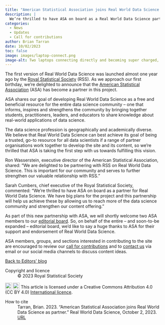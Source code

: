 ```yaml
---
title: "American Statistical Association joins Real World Data Science as partner"
description: |
  We’re thrilled to have ASA on board as a Real World Data Science partner and look forward to working with ASA members, groups and sections to further grow and develop the site.
categories:
  - News
  - Updates
  - Call for contributions
author: Brian Tarran
date: 10/02/2023
toc: false
image: images/laptop-connect.png
image-alt: Two laptops connecting directly and becoming super charged, with a range of data visualisations in the background, comic book style. Created by Bing Image Creator.
---
```

The first version of Real World Data Science was launched almost one year ago by the [Royal Statistical Society](https://rss.org.uk/) (RSS). As we approach our first birthday, we’re delighted to announce that the [American Statistical Association](https://www.amstat.org/) (ASA) has become a partner in this project. 

ASA shares our goal of developing Real World Data Science as a free and beneficial resource for the entire data science community – one that informs, inspires and strengthens the community by bringing together students, practitioners, leaders, and educators to share knowledge about real-world applications of data science. 

The data science profession is geographically and academically diverse. We believe that Real World Data Science can best achieve its goal of being a trusted, go-to resource for all data scientists if a range of partner organisations work together to develop the site and its content, so we’re thrilled that ASA is taking the first step with us towards fulfilling this vision. 

Ron Wasserstein, executive director of the American Statistical Association, shared: “We are delighted to be partnering with RSS on Real World Data Science. This is important for our community and serves to further strengthen our valuable relationship with RSS.” 

Sarah Cumbers, chief executive of the Royal Statistical Society, commented: “We’re thrilled to have ASA on board as a partner for Real World Data Science. We have big plans for the project and this partnership will help us achieve these by allowing us to reach more of the data science community and strengthen our content offering.” 

As part of this new partnership with ASA, we will shortly welcome two ASA members to our [editorial board](https://realworlddatascience.net/viewpoints/editors-blog/posts/2022/10/18/meet-the-team.html). So, on behalf of the entire – and soon-to-be expanded – editorial board, we’d like to say a huge thanks to ASA for their support and endorsement of Real World Data Science.  

ASA members, groups, and sections interested in contributing to the site are encouraged to review our [call for contributions](https://realworlddatascience.net/contributor-docs/call-for-contributions.html) and to [contact us](https://realworlddatascience.net/contact.html) via email or our social media channels to discuss content ideas.

::: {.article-btn}
[Back to Editors' blog](/viewpoints/editors-blog/index.qmd)
:::

::: {.further-info}
::: grid
::: {.g-col-12 .g-col-md-6}
Copyright and licence
: &copy; 2023 Royal Statistical Society

<a href="http://creativecommons.org/licenses/by/4.0/?ref=chooser-v1" target="_blank" rel="license noopener noreferrer" style="display:inline-block;"> <img style="height:22px!important;vertical-align:text-bottom;" src="https://mirrors.creativecommons.org/presskit/icons/cc.svg?ref=chooser-v1"><img style="height:22px!important;margin-left:3px;vertical-align:text-bottom;" src="https://mirrors.creativecommons.org/presskit/icons/by.svg?ref=chooser-v1"></a> This article is licensed under a Creative Commons Attribution 4.0 (CC BY 4.0) <a href="http://creativecommons.org/licenses/by/4.0/?ref=chooser-v1" target="_blank" rel="license noopener noreferrer" style="display:inline-block;"> International licence</a>.

:::

::: {.g-col-12 .g-col-md-6}
How to cite
: Tarran, Brian. 2023. "American Statistical Association joins Real World Data Science as partner." Real World Data Science, October 2, 2023. [URL](https://realworlddatascience.net/viewpoints/editors-blog/posts/2023/10/02/asa-partner.html)
:::
:::
:::